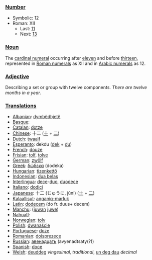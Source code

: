 ===[[Number]]===

*Symbolic: 12
*Roman: XII
**Last: [[eleven|11]]
**Next: [[thirteen|13]]

===[[Noun]]===
The [[cardinal numeral]] occurring after [[eleven]] and before [[thirteen]], represented in [[Roman numerals]] as XII and in [[Arabic numerals]] as 12.

===[[Adjective]]===
Describing a set or group with twelve components. ''There are twelve months in a year.''

===[[Translation]]s===
*[[Albanian]]: [[dymbëdhjetë]]
*[[Basque]]: [[]]
*[[Catalan]]: [[dotze]]
*[[Chinese]]: 十二 ([[十]] + [[二]])
*[[Dutch]]: [[twaalf]]
*[[Esperanto]]: dekdu ([[dek]] + [[du]])
*[[French]]: [[douze]]
*[[Frisian]]: [[tolf]], [[tolve]]
*[[German]]: [[zwölf]]
*[[Greek]]: [[δώδεκα]] (dodeka)
*[[Hungarian]]: [[tizenkettő]]
*[[Indonesian]]: [[dua belas]]
*[[Interlingua]]: [[dece]]-[[duo]], [[duodece]]
*[[Italiano]]: [[dodici]]
*[[Japanese]]: 十二 (じゅうに, jūni) ([[十]] + [[二]])
*[[Kalaallisut]]: [[aqqaniq-marluk]]
*[[Latin]]: [[dodecem]] (do fr. duus+ decem)
*[[Manchu]]: ([[juwan]] [[juwe]])
*[[Nahuatl]]: [[]]
*[[Norwegian]]: [[tolv]]
*[[Polish]]: [[dwanaście]]
*[[Portuguese]]: [[doze]]
*[[Romanian]]: [[doisprezece]]
*[[Russian]]: [[авенадцать]] (avyenadtsaty(?))
*[[Spanish]]: [[doce]]
*[[Welsh]]: [[deuddeg]] ''vingesimal, traditional'', [[un deg dau]] ''decimal''